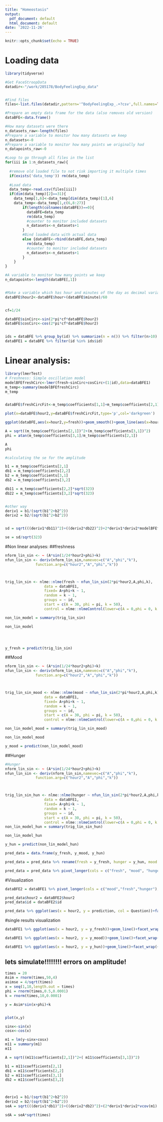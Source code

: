 ```yaml
---
title: "Homeostasis"
output:
  pdf_document: default
  html_document: default
date: '2022-11-26'
---
```


```r
knitr::opts_chunk$set(echo = TRUE)
```

# Loading data

```r
library(tidyverse)

#Get FaceStroopData
datadir<-"/work/285178/BodyFeelingExp_data"


#Find files
files<-list.files(datadir,pattern='^BodyFeelingExp_.+?csv',full.names=TRUE)

#Prepare an empty data frame for the data (also removes old version)
dataBFE<-data.frame()

#How many datasets were there
n_datasets_raw<-length(files)
#Prepare a variable to monitor how many datasets we keep
n_datasets<-0
#Prepare a variable to monitor how many points we originally had
n_datapoints_raw<-0

#Loop to go through all files in the list
for(iii in 1:n_datasets_raw){
  
  #remove old loaded file to not risk importing it multiple times
  if(exists('data_temp')) rm(data_temp)
  
  #Load data
  data_temp<-read.csv(files[iii])
  if(dim(data_temp)[2]==31){
    data_temp[1,6]<-data_temp[dim(data_temp)[1],6]
    data_temp<-data_temp[1,c(6,8:27)]
        if(length(colnames(dataBFE))==0){
          dataBFE=data_temp
          rm(data_temp)
          #counter to monitor included datasets
          n_datasets<-n_datasets+1
        }
        #Bind loaded data with actual data
        else {dataBFE<-rbind(dataBFE,data_temp)
          rm(data_temp)
          #counter to monitor included datasets
          n_datasets<-n_datasets+1
        }
    }
}

#A variable to monitor how many points we keep
n_datapoints<-length(dataBFE[,1])


#Make a variable which has hour and minutes of the day as decimal variable
dataBFE$hour2<-dataBFE$hour+(dataBFE$minute)/60


cf=1/24

dataBFE$sinCirc<-sin(2*pi*cf*dataBFE$hour2)
dataBFE$cosCirc<-cos(2*pi*cf*dataBFE$hour2)


ids = dataBFE %>% group_by(id) %>% summarize(n = n()) %>% filter(n>10)
dataBFE1 = dataBFE %>% filter(id %in% ids$id)

```

# Linear analysis:

```r
library(lmerTest)
# Freshness: Simple oscillation model
modelBFEfreshCirc<-lmer(fresh~sinCirc+cosCirc+(1|id),data=dataBFE1)
m_temp<-summary(modelBFEfreshCirc)
m_temp


dataBFE$freshCircFit<-m_temp$coefficients[1,1]+m_temp$coefficients[2,1]*dataBFE$sinCirc+m_temp$coefficients[3,1]*dataBFE$cosCirc

plot(x=dataBFE$hour2,y=dataBFE$freshCircFit,type='p',col='darkgreen')

ggplot(dataBFE,aes(x=hour2,y=fresh))+geom_smooth()+geom_line(aes(x=hour2,y=freshCircFit),col='darkgreen')+labs(x='Time of day (hours)', y='Tired/Fresh')

A = sqrt((m_temp$coefficients[2,1])^2+(m_temp$coefficients[3,1])^2)
phi = atan(m_temp$coefficients[3,1]/m_temp$coefficients[2,1])

A
phi

#calculating the se for the amplitude

b1 = m_temp$coefficients[2,1]
db1 = m_temp$coefficients[2,2]
b2 = m_temp$coefficients[3,1]
db2 = m_temp$coefficients[3,2]

db11 = m_temp$coefficients[2,2]*sqrt(323)
db22 = m_temp$coefficients[3,2]*sqrt(323)


#other way
deriv1 = b1/(sqrt(b1^2+b2^2))
deriv2 = b2/(sqrt(b1^2+b2^2))


sd = sqrt(((deriv1*db11)^2)+((deriv2*db22)^2)+2*deriv1*deriv2*modelBFEfreshCirc@vcov_beta[2,3])

se = sd/sqrt(323)

```


#Non linear analyses:
##freshness

```r
nform_lin_sin <- ~ (A*sin(1/24*hour2+phi)+k)
nfun_lin_sin <- deriv(nform_lin_sin,namevec=c("A","phi","k"),
              function.arg=c("hour2","A","phi","k"))



trig_lin_sin <- nlme::nlme(fresh ~ nfun_lin_sin(2*pi*hour2,A,phi,k), 
                  data = dataBFE1,
                  fixed= A+phi+k ~ 1, 
                  random = k ~ 1, 
                  groups = ~ id, 
                  start = c(A = 30, phi = pi, k = 50),
                  control = nlme::nlmeControl(lower=c(A = 0,phi = 0, k = 0), upper=c(A = -1,phi = 2*pi,k = 100)))

non_lin_model = summary(trig_lin_sin)

non_lin_model




y_fresh = predict(trig_lin_sin)
```

##Mood

```r
nform_lin_sin <- ~ (A*sin(1/24*hour2+phi)+k)
nfun_lin_sin <- deriv(nform_lin_sin,namevec=c("A","phi","k"),
              function.arg=c("hour2","A","phi","k"))



trig_lin_sin_mood <- nlme::nlme(mood ~ nfun_lin_sin(2*pi*hour2,A,phi,k), 
                  data = dataBFE1,
                  fixed= A+phi+k ~ 1, 
                  random = k ~ 1, 
                  groups = ~ id, 
                  start = c(A = 30, phi = pi, k = 50),
                  control = nlme::nlmeControl(lower=c(A = 0,phi = 0, k = 0), upper=c(A = -1,phi = 2*pi,k = 100)))

non_lin_model_mood = summary(trig_lin_sin_mood)

non_lin_model_mood

y_mood = predict(non_lin_model_mood)
```

##Hunger

```r
#Hunger
nform_lin_sin <- ~ (A*sin(1/24*hour2+phi)+k)
nfun_lin_sin <- deriv(nform_lin_sin,namevec=c("A","phi","k"),
              function.arg=c("hour2","A","phi","k"))



trig_lin_sin_hun <- nlme::nlme(hunger ~ nfun_lin_sin(2*pi*hour2,A,phi,k), 
                  data = dataBFE1,
                  fixed= A+phi+k ~ 1, 
                  random = k ~ 1, 
                  groups = ~ id, 
                  start = c(A = 30, phi = pi, k = 50),
                  control = nlme::nlmeControl(lower=c(A = 0,phi = 0, k = 0), upper=c(A = -1,phi = 2*pi,k = 100)))
non_lin_model_hun = summary(trig_lin_sin_hun)

non_lin_model_hun

y_hun = predict(non_lin_model_hun)

pred_data = data.frame(y_fresh, y_mood, y_hun)

pred_data = pred_data %>% rename(fresh = y_fresh, hunger = y_hun, mood = y_mood)

pred_data = pred_data %>% pivot_longer(cols = c("fresh", "mood", "hunger"), names_to = "Question",values_to = "prediction")
```

#Visualization

```r

dataBFE2 = dataBFE1 %>% pivot_longer(cols = c("mood","fresh","hunger"), names_to = "Question", values_to = "Score")

pred_data$hour2 = dataBFE2$hour2
pred_data$id = dataBFE2$id

pred_data %>% ggplot(aes(x = hour2, y = prediction, col = Question))+facet_wrap(~id, nrow = 3)+theme_bw()+geom_point(data = dataBFE2, aes(x= hour2, y = Score))+geom_line()+ylab("Score")+xlab("Time after midnight")+theme(text = element_text(size=20))+scale_x_continuous(breaks = seq(0,24,length.out = 5))
```
#single results visualization

```r
dataBFE1 %>% ggplot(aes(x = hour2, y = y_fresh))+geom_line()+facet_wrap(~id, nrow = 3)+theme_bw()+geom_point(aes(x = hour2, y = fresh))+ylab("Freshness score")+xlab("Time after midnight")
```

```r

dataBFE1 %>% ggplot(aes(x = hour2, y = y_mood))+geom_line()+facet_wrap(~id, nrow = 3)+theme_bw()+geom_point(aes(x = hour2, y = mood))+ylab("mood score")+xlab("Time after midnight")

```



```r
dataBFE1 %>% ggplot(aes(x = hour2, y = y_hun))+geom_line()+facet_wrap(~id, nrow = 3)+theme_bw()+geom_point(aes(x = hour2, y = hunger))+ylab("hunger score")+xlab("Time after midnight")

```





## lets simulate!!!!!!!! errors on amplitude!


```r

times = 20
Asim = rnorm(times,50,4)
asimse = 4/sqrt(times)
x = seq(1,10,length.out = times)
phi = rnorm(times,0.5,0.0001)
k = rnorm(times,10,0.0001)

y = Asim*sin(x+phi)+k


plot(x,y)

sinx<-sin(x)
cosx<-cos(x)

m1 = lm(y~sinx+cosx)
m11 = summary(m1)
m11

A = sqrt((m11$coefficients[2,1])^2+( m11$coefficients[3,1])^2)

b1 = m11$coefficients[2,1]
db1 = m11$coefficients[2,2]
b2 = m11$coefficients[3,1]
db2 = m11$coefficients[3,2]



deriv1 = b1/(sqrt(b1^2+b2^2))
deriv2 = b2/(sqrt(b1^2+b2^2))
seA = sqrt(((deriv1*db1)^2)+((deriv2*db2)^2)+(2*deriv1*deriv2*vcov(m1)[2,3]))

sdA = seA*sqrt(times)
```
